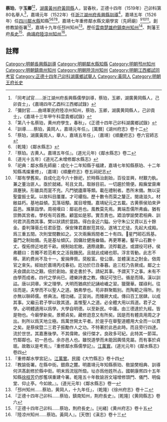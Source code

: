 {{明清人物信息框
| 姓名 = 蔡珀
| 原名 = 
| 圖片名稱=  
| 圖片大小 = 220px
| 圖片說明 =  
| 最高職務 = [[四川|四川]][[鄰水縣知縣|鄰水縣知縣]]
| 國家 = 大明
| 爵位 =
| 籍貫 = [[湖廣|湖廣]][[黃州府|黃州府]][[黃岡縣|黃岡縣]]
| 族裔 =  
| 旗籍 =  
| 字號 =  字玉卿
| 諡號 = 
| 出生日期 = 
| 出生地點 =
| 逝世日期 =  
| 逝世地點 = 
| 墓葬 = 
| 配偶 =  
| 親屬 =   
| 出身 = 
*  正德十四年己卯科湖廣鄉試第80名舉人
| 經歷 = 
| 著作 =  
*
*
*
}}
'''蔡珀'''{{BD|？||？||}}，字'''玉卿'''<ref>「同考試官……浙江湖州府長興縣儒學訓導，蔡珀，玉卿，湖廣黄岡縣人，己卯貢士」，《嘉靖四年乙酉科江西鄉試錄》</ref><ref>「彌封官……曲靖軍民府陸凉州知州，蔡珀，玉卿，湖廣黄岡縣人，己卯貢士」，《嘉靖十三年甲午科雲貴鄉試錄》</ref>，[[湖廣|湖廣]][[黃州府|黃州府]][[黃岡縣|黃岡縣]]人，習春秋，正德十四年（1519年）己卯科第80名舉人<ref>「第八十名蔡珀，黄州府學生，春秋」，《正德十四年己卯科湖廣鄉試錄》</ref>，嘉靖元年（1522年）任[[浙江|浙江]][[湖州府|湖州府]][[長興縣|長興縣]][[訓導|訓導]]<ref>『訓導……蔡珀，黃岡人，嘉靖元年任』。[萬曆]《湖州府志》卷十二</ref>，嘉靖五年（1526年）任[[四川|四川]][[鄰水縣|鄰水縣]]知縣<ref>「蔡珀，湖廣黃崗人，舉人，嘉靖五年任」，〔嘉靖〕《順慶府志》卷六官師志</ref><ref>〔乾隆〕《鄰水縣志》</ref><ref>『蔡珀。古黄人。嘉靖五年任』。(道光元年)《鄰水縣志》卷二</ref><ref>〔道光十五年〕《道光乙未增修鄰水縣志》</ref>，嘉靖七年重修鄰水縣文廟學宮〔先師廟〕<ref>「祀典：鄰水縣先師廟：成化十二年知縣于福建，嘉靖七年知縣蔡珀、十二年知縣馮燦重修」，〔嘉靖〕《順慶府志》卷五祠祀志</ref><ref>『鄰有學舊矣。自成化迄今六十餘祀，於時縣治創始，百役並興，材艱力骫。兼之董治匪人。亟於就緒。茍且文具。取辦目前。一切趨於簡便。殿廡堂齋庳濕蹇狹。形雖具而寔不充。凡門號廬庫等類。載在禮制者。悉所末備。無以妥聖靈振士氣。以故科目厪厪。才可縷指。歷十數令而莫之釐正。閱歳滋久。材敝益朽。基地益傾。瓦落垣頺。属目增慨。嘉靖紀元之五載。古黄蔡侯珀來尹茲邑。滌篆詣學。周視嘆曰：鄰岩邑也。風教莫先焉。異端吾儒所弗齒。猶有崇飾其宫者。學校有司首務。顧當如是邪。實吾責也。廼洎學諭樊君相典、訓何君洪高商其事。樊以狀請於當路。得白金近六鎰。分守朱公又資以五十餘金。委判簿葵丘任君臣暨、保安陳君嘉猷蒞其役。遂鳩工庀徒。先起大成殿。爲三重五間。次則堂間數如之。又次兩廡爲間者二十有四。𣠄星門砌石爲基。臺門之制始備。先是基址傾仄。因傭壯健施畚鍤。再更寒暑。鑿平山石數十丈。復拓傍近地若千畝。規制始宏敞。適際歳歉。流殍載途。或謂役可紓。侯弗聽曰：吾獨不若范希文之活我饑民。且就此成緒也耶。浮言胥動。此志不移。苐約费尚不及十一。爰捐俸貲。奨殷富。發公廪。並體漢法之酎金。傚周官之束矢。經始於嘉靖丙戍春初。訖功於巳丑春暮。逾三稔乃告厥成。鄰之士夫僉謂此功之艱。倍於創始。爰走書於予。請紀其事。予謂天下之事。未有不由學而成者。四代之學尚巳。禮樂詩書之教。傳記可攷巳。循是而降。漢以訓詁。唐以詞章。宋之理學。大明而猶病於記誦嶮巇之習。獵聲華。媒祿利。往往而是。夫學而不以聖人之道。猶弗學也。苟非群聚甄别。而陶範之得所。則亦無以聨師儒。修典法。稽功緒。正習尚。而臻厥大成。傳曰百工居肆。以成其事。又繼云君子學以致其道。盖惟聖人之道。必全體大用以爲道。君子之學。必明體適用以爲學。大學自明德。以至新民。中庸。由三德達於九經。皆是物也。今廟學新矣。景嚮貞矣。藏修逰息又有所矣。因是而有體具用周之才出。則所以爲天地立極。爲萬世開太平者。於是乎在舉聖道體用大全而一以貫之矣。是蔡侯暨二三君子振勵作人之功。不特著於此邑此時。而且旁行四達。流於世世。其嘉惠後學。不其偉歟。侯行傑才。良政多可紀。此特其一節耳。竹鄰鄰也。初一邑也。余亦邑人也。雖悦道學而未能因輿情見屬。而有事於貞珉。故敢以是考焉』。『重修鄰水縣儒學記』。[[江萬實|江萬實]]。(道光元年)《鄰水縣志》卷四</ref><ref>『重修鄰水學宮記』。[[江萬實|江萬實]]。民國《大竹縣志》卷十四</ref>。創修教諭衙署<ref>『教諭衙署。在縣中街。銀鼎之麓。明嘉靖元年知縣蔡珀、敎諭樊相典、訓導何洪髙創修於縣中街。明末爲流㓂所燬。址亦爲他姓所占。國朝康熈四十五年知縣[[徐枝芳|徐枝芳]]仍卽𦾔㙋重建今署。乾隆五十年敎諭㳺文璿增修頭門、儀門、明倫堂、仰止𠅘。今如故。』。(道光元年)《鄰水縣志》卷一</ref>，嘉靖十九年任邳州知州<ref>「邳州知州……蔡珀，黄岡人，十九年任」，（乾隆）《徐州府志》卷十二</ref>。歷任[[雲南|雲南]][[楚雄府|楚雄府]][[鎮南州|鎮南州]][[知州|知州]]<ref>『正德十四年己卯科……蔡珀，鎮南知州，荆府長史』。[乾隆]《黄岡縣志》卷六</ref>、荆藩王府[[長史|長史]]<ref>『正德十四年己卯科……蔡珀，荆府長史』。[光緒]《黄州府志》卷十五</ref>、[[曲靖府|曲靖府]][[陸涼州|陸涼州]][[知州|知州]]<ref>『陸凉州知州……蔡珀。黃岡人』。[天啓]《滇志》卷十三</ref>。

==註釋==
{{reflist}}
{{明朝人物小作品}}
{{鄰水縣知縣}}
[[Category:明朝長興縣訓導|Category:明朝長興縣訓導]]
[[Category:明朝鄰水縣知縣|Category:明朝鄰水縣知縣]]
[[Category:明朝邳州知州|Category:明朝邳州知州]]
[[Category:明朝鎮南州知州|Category:明朝鎮南州知州]]
[[Category:明朝陸涼州知州|Category:明朝陸涼州知州]]
[[Category:明朝江西鄉試同考官|Category:明朝江西鄉試同考官]]
[[Category:正德十四年己卯科湖廣鄉試舉人|Category:正德十四年己卯科湖廣鄉試舉人]]
[[Category:黃岡人|Category:黃岡人]]
[[Category:明朝王府长史|Category:明朝王府长史]]
